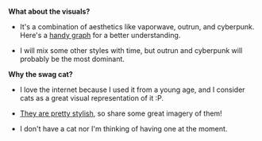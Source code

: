 ---
---

**What about the visuals?**

- It's a combination of aesthetics like vaporwave, outrun, and cyberpunk. Here's a [handy graph](https://www.reddit.com/r/outrun/comments/7yh801/cyberpunk_vs_outrun_vs_vaporwave/) for a better understanding.

- I will mix some other styles with time, but outrun and cyberpunk will probably be the most dominant.

**Why the swag cat?**

- I love the internet because I used it from a young age, and I consider cats as a great visual representation of it :P. 

- [They are pretty stylish](https://www.pinterest.it/pin/620230179961213204/), so share some great imagery of them! 

- I don't have a cat nor I'm thinking of having one at the moment.
